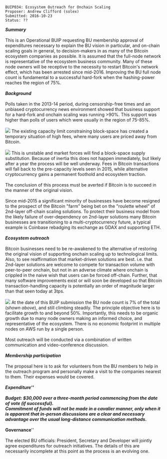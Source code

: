 <pre>
BUIP034: Ecosystem Outreach for Onchain Scaling
Proposer: Andrew Clifford (solex)
Submitted: 2016-10-23
Status: ??
</pre>

'''''Summary'''''<br />
<br />
This is an Operational BUIP requesting BU membership approval of expenditures necessary to explain the BU vision in particular, and on-chain scaling goals in general, to decision-makers in as many of the Bitcoin ecosystem companies as possible. It is assumed that the full-node network is representative of the ecosystem business community. Many of these node owners will be receptive to the necessity to restart Bitcoin's network effect, which has been arrested since mid-2016. Improving the BU full node count is fundamental to a successful hard-fork when the hashing-power reaches the region of 75%.<br />
<br />
'''''Background'''''<br />
<br />
Polls taken in the 2013-14 period, during censorship-free times and an unbiased cryptocurrency news environment showed that business support for a hard-fork and onchain scaling was running &gt;90%. This support was higher than polls of users which were usually in the region of 75-85%.<br />
<br />
<img src="https://raw.githubusercontent.com/sickpig/BUIP/new/buip031-to-036/media/034_image1.jpeg"/>
The existing capacity limit constraining block-space has created a temporary situation of high fees, where many users are priced away from Bitcoin.<br />
<br />
<img src="https://raw.githubusercontent.com/sickpig/BUIP/new/buip031-to-036/media/034_image2.jpeg"/>
This is unstable and market forces will find a block-space supply substitution. Because of inertia this does not happen immediately, but likely after a year the process will be well underway. Fees in Bitcoin transactions will fall back to the pre-capacity levels seen in 2015, while alternative cryptocurrency gains a permanent foothold and ecosystem traction.<br />
<br />
The conclusion of this process must be averted if Bitcoin is to succeed in the manner of the original vision.<br />
<br />
Since mid-2015 a significant minority of businesses have become resigned to the prospect of the Bitcoin &quot;farm&quot; being bet on the &quot;roulette wheel&quot; of 2nd-layer off-chain scaling solutions. To protect their business model from the likely failure of over-dependency on 2nd-layer solutions many Bitcoin businesses are transitioning to a multi-cryptocurrency future, a typical example is Coinbase rebadging its exchange as GDAX and supporting ETH.<br />
<br />
'''''Ecosystem outreach'''''<br />
<br />
Bitcoin businesses need to be re-awakened to the alternative of restoring the original vision of supporting onchain scaling up to technological limits. Also, to see reaffirmation that market-driven solutions are best. i.e. that 2nd-layer solutions are welcome to compete for transaction volume with peer-to-peer onchain, but not in an adverse climate where onchain is crippled in the naive wish that users can be forced off-chain. Further, that many software improvements exist or will soon be developed so that Bitcoin transaction-handling capacity is potentially an order of magnitude larger than that seen today at 3tps.<br />
<br />
<img src="https://raw.githubusercontent.com/sickpig/BUIP/new/buip031-to-036/media/034_image3.jpeg"/>
At the date of this BUIP submission the BU node count is 7% of the total (''shown above''), and still climbing steadily. The principle objective here is to facilitate growth to and beyond 50%. Importantly, this needs to be organic growth due to many node owners making an informed choice, and representative of the ecosystem. There is no economic footprint in multiple nodes on AWS run by a single person.<br />
<br />
Most outreach will be conducted via a combination of written communication and video-conference discussion.<br />
<br />
'''''Membership participation'''''<br />
<br />
The proposal here is to ask for volunteers from the BU members to help in the outreach program and personally make a visit to the companies nearest to them. Their expenses would be covered.<br />
<br />
'''''Expenditure'''''<br />
<br />
Budget: $30,000 over a three-month period commencing from the date of vote (if successful).<br />
Commitment of funds will not be made in a cavalier manner, only when it is apparent that in-person discussions are a clear and necessary advantage over the usual long-distance communication methods.<br />
<br />
'''''Governance'''''<br />
<br />
The elected BU officials: President, Secretary and Developer will jointly agree expenditures for outreach initiatives. The details of this are necessarily incomplete at this point as the process is an evolving one.
